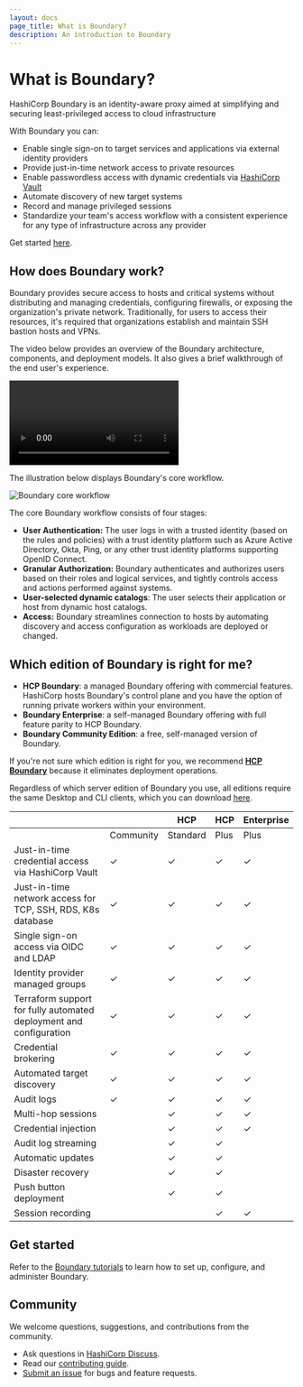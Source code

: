 ```yaml
---
layout: docs
page_title: What is Boundary?
description: An introduction to Boundary
---
```


# What is Boundary?

HashiCorp Boundary is an identity-aware proxy aimed at simplifying and securing least-privileged access to cloud infrastructure

With Boundary you can:
- Enable single sign-on to target services and applications via external identity providers
- Provide just-in-time network access to private resources
- Enable passwordless access with dynamic credentials via [HashiCorp Vault](https://www.vaultproject.io/)
- Automate discovery of new target systems
- Record and manage privileged sessions
- Standardize your team's access workflow with a consistent experience for any type of infrastructure across any provider

Get started [here](/boundary/tutorials).

## How does Boundary work?

Boundary provides secure access to hosts and critical systems without distributing and managing credentials, configuring firewalls, or exposing the organization's private network. Traditionally, for users to access their resources, it's required that organizations establish and maintain SSH bastion hosts and VPNs.

The video below provides an overview of the Boundary architecture, components, and deployment models.
It also gives a brief walkthrough of the end user's experience.

<video controls>
  <source src="https://www.datocms-assets.com/2885/1694719896-how-boundary-works-v3.mp4" type="video/mp4" />
</video>

The illustration below displays Boundary's core workflow.

![Boundary core workflow](/img/boundary-core-workflow.png)

The core Boundary workflow consists of four stages:

- **User Authentication:** The user logs in with a trusted identity (based on the rules and policies) with a trust identity platform such as Azure Active Directory, Okta, Ping, or any other trust identity platforms supporting OpenID Connect.
- **Granular Authorization:** Boundary authenticates and authorizes users based on their roles and logical services, and tightly controls access and actions performed against systems.
- **User-selected dynamic catalogs**: The user selects their application or host from dynamic host catalogs.
- **Access:** Boundary streamlines connection to hosts by automating discovery and access configuration as workloads are deployed or changed.

## Which edition of Boundary is right for me?

- **HCP Boundary**: a managed Boundary offering with commercial features. HashiCorp hosts Boundary's control plane and you have the option of running private workers within your environment.
- **Boundary Enterprise**: a self-managed Boundary offering with full feature parity to HCP Boundary.
- **Boundary Community Edition**: a free, self-managed version of Boundary.


If you're not sure which edition is right for you, we recommend [**HCP Boundary**](https://developer.hashicorp.com/boundary/tutorials/hcp-getting-started) because it eliminates deployment operations.

Regardless of which server edition of Boundary you use, all editions require the same Desktop and CLI clients, which you can download [here](https://developer.hashicorp.com/boundary/downloads).

||| HCP | HCP | Enterprise |
|---|---|---|---|---|
|   | Community  | Standard  | Plus  |  Plus |
| Just-in-time credential access via HashiCorp Vault  | &#10003;  | &#10003;  | &#10003;  | &#10003;  |
| Just-in-time network access for TCP, SSH, RDS, K8s database | &#10003;  | &#10003;  | &#10003;  | &#10003;  |
| Single sign-on access via OIDC and LDAP  | &#10003;  | &#10003;  | &#10003;  | &#10003;  |
| Identity provider managed groups  | &#10003;  | &#10003;  | &#10003;  | &#10003;  |
| Terraform support for fully automated deployment and configuration  | &#10003; | &#10003;  | &#10003;  | &#10003;  |
| Credential brokering  | &#10003;   | &#10003;   | &#10003;   | &#10003;  |
| Automated target discovery  | &#10003;   | &#10003;  | &#10003;  | &#10003;  |
| Audit logs  | &#10003;  | &#10003;  | &#10003;  | &#10003;  |
| Multi-hop sessions  |   | &#10003;  | &#10003;  | &#10003;  |
| Credential injection  |   | &#10003;  | &#10003;  | &#10003;  |
| Audit log streaming  |   | &#10003;  | &#10003;  |   |
| Automatic updates  |   | &#10003;  | &#10003;  |   |
| Disaster recovery  |   | &#10003;  | &#10003;  |   |
| Push button deployment  |   | &#10003;  | &#10003;  |   |
| Session recording  |   |   | &#10003;  | &#10003;  |

## Get started

Refer to the [Boundary tutorials](/boundary/tutorials) to learn how to set up, configure, and administer Boundary.

## Community

We welcome questions, suggestions, and contributions from the community.

- Ask questions in [HashiCorp Discuss](https://discuss.hashicorp.com/c/boundary/50).
- Read our [contributing guide](https://github.com/hashicorp/boundary/blob/main/CONTRIBUTING.md).
- [Submit an issue](https://github.com/hashicorp/boundary/issues) for bugs and feature requests.
